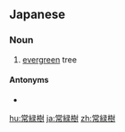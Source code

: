 {{also|常綠樹|常绿树}}
==Japanese==
{{ja-kanjitab|じょう|りょく|じゅ|yomi=on}}

===Noun===
{{ja-noun|じょうりょくじゅ}}

# [[evergreen]] tree

====Antonyms====
* {{ja-r|落葉樹|らくようじゅ}}

[[hu:常緑樹]]
[[ja:常緑樹]]
[[zh:常緑樹]]
